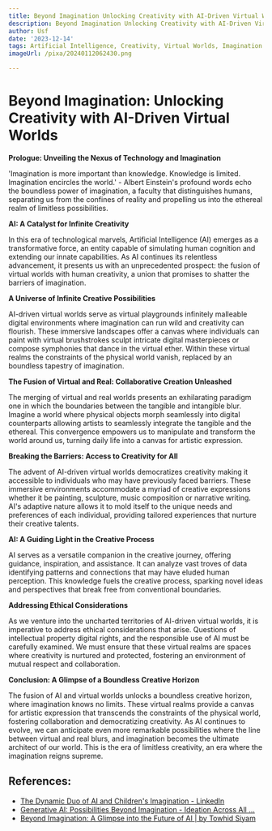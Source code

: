 ```yaml
---
title: Beyond Imagination Unlocking Creativity with AI-Driven Virtual Worlds
description: Beyond Imagination Unlocking Creativity with AI-Driven Virtual Worlds
author: Usf
date: '2023-12-14'
tags: Artificial Intelligence, Creativity, Virtual Worlds, Imagination
imageUrl: /pixa/20240112062430.png

---
```

# Beyond Imagination: Unlocking Creativity with AI-Driven  Virtual  Worlds

**Prologue: Unveiling the Nexus of Technology and Imagination**

'Imagination is more important than knowledge. Knowledge  is limited. Imagination encircles the world.' - Albert Einstein's profound words echo the boundless  power of imagination, a faculty that distinguishes humans, separating us from the confines of reality and propelling us into  the ethereal realm of limitless  possibilities.

**AI:  A Catalyst for Infinite Creativity**

In this era of technological marvels, Artificial Intelligence (AI) emerges as a transformative force, an entity capable of simulating human cognition and extending our innate capabilities. As AI continues its relentless advancement, it presents us with an unprecedented prospect:  the fusion  of virtual worlds with human creativity, a  union that promises to shatter the barriers of imagination.

**A Universe of Infinite Creative Possibilities**

AI-driven virtual worlds serve as virtual playgrounds infinitely malleable digital environments  where imagination can run wild and creativity can flourish. These immersive landscapes offer  a canvas where individuals can paint with virtual brushstrokes sculpt intricate digital masterpieces or compose symphonies that dance in the virtual ether. Within these virtual realms the constraints  of the physical world vanish, replaced by an boundless tapestry of imagination.

**The Fusion of Virtual and Real: Collaborative Creation Unleashed**

The merging of virtual and real worlds presents  an exhilarating paradigm one in which  the boundaries between the tangible and intangible blur. Imagine a world where physical objects  morph seamlessly into digital counterparts allowing artists to seamlessly integrate the  tangible and the ethereal. This convergence empowers us to manipulate and transform the world around us, turning daily life  into  a canvas for artistic expression.

**Breaking the  Barriers: Access to Creativity for All**

The advent of AI-driven virtual worlds democratizes creativity  making it accessible to individuals who may have previously faced barriers. These  immersive environments accommodate  a myriad  of creative expressions whether it  be painting, sculpture, music  composition or narrative  writing.  AI's adaptive nature allows it to mold itself to the unique needs and preferences of each individual, providing  tailored  experiences that nurture their creative talents.

**AI: A Guiding Light in  the Creative Process**

AI serves as a  versatile companion in the creative journey, offering guidance,  inspiration, and assistance. It can analyze vast troves of data identifying patterns and  connections that may have  eluded human perception.  This knowledge fuels  the creative process, sparking novel  ideas and perspectives that break  free from conventional  boundaries.

**Addressing Ethical Considerations**

As we venture into the  uncharted territories of AI-driven virtual worlds,  it is imperative to address ethical considerations that arise. Questions of intellectual property digital rights, and the responsible use  of AI must be carefully examined. We must  ensure that these virtual realms are spaces where creativity is nurtured and protected, fostering an environment of mutual respect and collaboration.

**Conclusion: A Glimpse of a Boundless Creative Horizon**

The  fusion of AI and virtual worlds unlocks a boundless creative horizon, where imagination  knows no limits. These virtual realms provide a canvas for artistic expression that transcends the constraints of  the physical world, fostering collaboration and democratizing  creativity. As  AI continues to evolve, we can anticipate even more remarkable  possibilities where the line between virtual and real blurs, and  imagination becomes the ultimate architect of our world.  This is the era  of limitless creativity, an era where the imagination reigns supreme.

## References:
- [The Dynamic Duo of AI and Children's Imagination - LinkedIn](https://www.linkedin.com/pulse/dynamic-duo-ai-childrens-imagination-unlocking-creativity-nada-fawaz-fzecf?trk=articles_directory)
- [Generative AI: Possibilities Beyond Imagination - Ideation Across All ...](https://www.linkedin.com/pulse/generative-ai-possibilities-beyond-imagination-all-swati)
- [Beyond Imagination: A Glimpse into the Future of AI | by Towhid Siyam](https://medium.com/@towhid-siyam/beyond-imagination-a-glimpse-into-the-future-of-ai-1a77a9f350bb)
